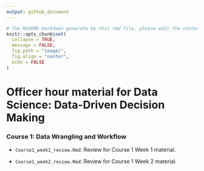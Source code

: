 ```yaml
---
output: github_document
---
```


```r
# The README markdown generate by this rmd file, please edit the content within this R markdown.
knitr::opts_chunk$set(
  collapse = TRUE,
  message = FALSE,
  fig.path = "image/",
  fig.align = "center",
  echo = FALSE
)
```

# Officer hour material for Data Science: Data-Driven Decision Making

### Course 1: Data Wrangling and Workflow

- `Course1_week1_review.Rmd`: Review for Course 1 Week 1 material.

- `Course1_week2_review.Rmd`: Review for Course 1 Week 2 material.